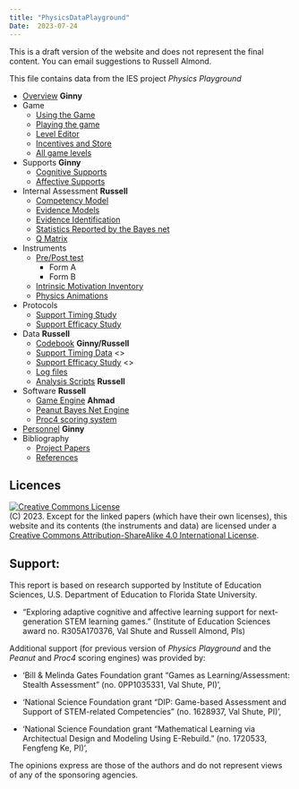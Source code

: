 ```yaml
---
title: "PhysicsDataPlayground"
Date:  2023-07-24
---
```


::: {.callout-caution}
This is a draft version of the website and does not represent the final content.  You can email suggestions to Russell Almond.
:::



This file contains data from the IES project _Physics Playground_

* [Overview](Overview.qmd) **Ginny**
* Game
  - [Using the Game](Delivery.qmd)
  - [Playing the game](Gameplay.qmd)
  - [Level Editor](LevelEditor.qmd)
  - [Incentives and Store](IncentiveStore.qmd)
  - [All game levels](AllLevels.qmd)
* Supports **Ginny**
  - [Cognitive Supports](CognitiveSupports.qmd)
  - [Affective Supports](AffectiveSupports.qmd)
* Internal Assessment **Russell**
  - [Competency Model](CompetencyModel.qmd)
  - [Evidence Models](EvidenceModels.qmd)
  - [Evidence Identification](EvidenceIdentification.qmd)
  - [Statistics Reported by the Bayes net](Statistics.qmd)
  - [Q Matrix](QMatrix.qmd)
* Instruments
  - [Pre/Post test](preposttest.qmd)
    - Form A
    - Form B
  - [Intrinsic Motivation Inventory](IMI.qmd)
  - [Physics Animations](PA.qmd)
* Protocols
  - [Support Timing Study](Before-After.qmd)
  - [Support Efficacy Study](SupportEfficacy.qmd)
* Data **Russell**
  - [Codebook](Codebook.qmd) **Ginny/Russell**
  - [Support Timing Data](BAdata.qmd) <<Includes summary statistics>>
  - [Support Efficacy Study](EfficacyData.qmd) <<Includes summary statistics>>
  - [Log files](Events.qmd)
  - [Analysis Scripts](Analyses.qmd) **Russell**
* Software **Russell**
  - [Game Engine](GameEngine.qmd) **Ahmad**
  - [Peanut Bayes Net Engine](Peanut.qmd)
  - [Proc4 scoring system](Proc4.qmd)
* [Personnel](Personnel.qmd) **Ginny**
* Bibliography
  - [Project Papers](Papers.qmd)
  - [References](bib.qmd) 

## Licences 

<a rel="license" href="http://creativecommons.org/licenses/by-sa/4.0/"><img alt="Creative Commons License" style="border-width:0" src="https://i.creativecommons.org/l/by-sa/4.0/88x31.png" /></a><br />
(C) 2023.  Except for the linked papers (which have their own licenses), this website and its contents (the instruments and data) are licensed under a <a rel="license" href="http://creativecommons.org/licenses/by-sa/4.0/">Creative Commons Attribution-ShareAlike 4.0 International License</a>.

## Support: 

This report is based on research supported by Institute of Education Sciences, U.S. Department of Education to Florida State University.

* "Exploring adaptive cognitive and affective learning support 
   for next-generation STEM learning games." (Institute of Education
   Sciences award no. R305A170376, Val Shute and Russell Almond, PIs)
   
Additional support (for previous version of _Physics Playground_ and the _Peanut_ and _Proc4_ scoring engines) was provided by:

*   'Bill & Melinda Gates Foundation grant
   "Games as Learning/Assessment:  Stealth Assessment" (no. 0PP1035331,
   Val Shute, PI)',

*   'National Science Foundation grant "DIP:
   Game-based Assessment and Support of STEM-related Competencies"
   (no. 1628937, Val Shute, PI)',

*   'National Science Foundation grant "Mathematical Learning via
   Architectual Design and Modeling Using E-Rebuild." (no. 1720533,
   Fengfeng Ke, PI)',

The opinions express are those of the authors and do not represent views of
any of the sponsoring agencies.
